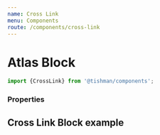```yaml
---
name: Cross Link
menu: Components
route: /components/cross-link
---
```




# Atlas Block

```ts
import {CrossLink} from '@tishman/components';
```

### Properties

<Props of={CrossLink} />

<Playground>
  <CrossLink
    title={'Sponsorship'}
    fluid={getMockFluidImage({width: 425, height: 270}).childImageSharp.fluid}
    alt={'mock image'}
    caption={
      'Lorem ipsum dolor sit amet, consectetur adipiscing elit, sed do eiusmod tempor.'
    }
    link={{
      url: '#',
      label: 'Learn More',
    }}
  />
</Playground>

## Cross Link Block example

<Playground>
  <Container sx={{maxWidth: 1200, my: 4}}>
    <Flex
      sx={{
        justifyContent: 'space-between',
        flexDirection: ['column', null, 'row'],
      }}
    >
      <CrossLink
        title={'Sponsorship'}
        fluid={
          getMockFluidImage({width: 425, height: 270}).childImageSharp.fluid
        }
        alt={'mock image'}
        caption={
          'Lorem ipsum dolor sit amet, consectetur adipiscing elit, sed do eiusmod tempor.'
        }
        link={{
          url: '#',
          label: 'Learn More',
        }}
      />
      <CrossLink
        title={'Sponsorship'}
        fluid={
          getMockFluidImage({width: 425, height: 270}).childImageSharp.fluid
        }
        alt={'mock image'}
        caption={
          'Lorem ipsum dolor sit amet, consectetur adipiscing elit, sed do eiusmod tempor.'
        }
        link={{
          url: '#',
          label: 'Learn More',
        }}
      />
    </Flex>
  </Container>
</Playground>
